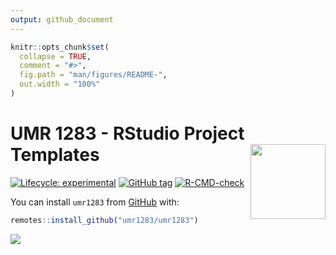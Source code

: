 ```yaml
---
output: github_document
---
```


<!-- README.md is generated from README.Rmd. Please edit that file -->

```r
knitr::opts_chunk$set(
  collapse = TRUE,
  comment = "#>",
  fig.path = "man/figures/README-",
  out.width = "100%"
)
```

# UMR 1283 - RStudio Project Templates <img src="man/figures/logo.png" align="right" width="120" />

<!-- badges: start -->
[![Lifecycle: experimental](https://img.shields.io/badge/lifecycle-experimental-orange.svg)](https://www.tidyverse.org/lifecycle/#experimental)
[![GitHub tag](https://img.shields.io/github/tag/umr1283/umr1283.svg?label=latest tag&include_prereleases)](https://github.com/umr1283/umr1283)
[![R-CMD-check](https://github.com/umr1283/umr1283/workflows/R-CMD-check/badge.svg)](https://github.com/umr1283/umr1283/actions)
<!-- badges: end -->

You can install `umr1283` from [GitHub](https://github.com/umr1283/umr1283) with:

``` r
remotes::install_github("umr1283/umr1283")
```

![](man/figures/readme-project.png)

